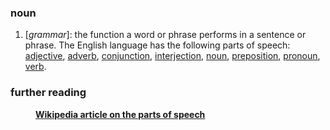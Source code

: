 ===noun===
#[''grammar'']: the function a word or phrase performs in a sentence or phrase. The English language has the following parts of speech: [[adjective]], [[adverb]], [[conjunction]], [[interjection]], [[noun]], [[preposition]], [[pronoun]], [[verb]].

===further reading===
:'''[[w:Part_of_speech|Wikipedia article on the parts of speech]]'''